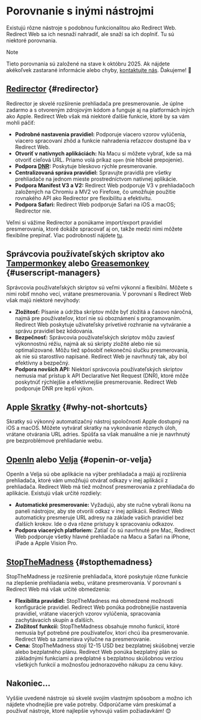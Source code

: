 # Porovnanie s inými nástrojmi

Existujú rôzne nástroje s podobnou funkcionalitou ako Redirect Web. Redirect Web sa ich nesnaží nahradiť, ale snaží sa ich doplniť. Tu sú niektoré porovnania.

> [!NOTE]
> Tieto porovnania sú založené na stave k októbru 2025. Ak nájdete akékoľvek zastarané informácie alebo chyby, [kontaktujte nás](/contact-us). Ďakujeme! 🙏

## [Redirector](https://github.com/einaregilsson/Redirector) {#redirector}

Redirector je skvelé rozšírenie prehliadača pre presmerovanie. Je úplne zadarmo a s otvoreným zdrojovým kódom a funguje aj na platformách iných ako Apple. Redirect Web však má niektoré ďalšie funkcie, ktoré by sa vám mohli páčiť:

*   **Podrobné nastavenia pravidiel:** Podporuje viacero vzorov vylúčenia, viacero spracovaní zhôd a funkcie nahradenia reťazcov dostupné iba v Redirect Web.
*   **Otvoriť v natívnych aplikáciách:** Na Macu si môžete vybrať, kde sa má otvoriť cieľová URL. Priamo volá príkaz `open` (nie hlboké prepojenie).
*   **Podpora [DNR](https://blog.mozilla.org/addons/2023/05/17/declarativenetrequest-available-in-firefox/):** Poskytuje bleskovo rýchle presmerovanie.
*   **Centralizovaná správa pravidiel:** Spravujte pravidlá pre všetky prehliadače na jednom mieste prostredníctvom natívnej aplikácie.
*   **Podpora Manifest V3 a V2:** Redirect Web podporuje V3 v prehliadačoch založených na Chromiu a MV2 vo Firefoxe, čo umožňuje použitie rovnakého API ako Redirector pre flexibilitu a efektivitu.
*   **Podpora Safari:** Redirect Web podporuje Safari na iOS a macOS; Redirector nie.

Veľmi si vážime Redirector a ponúkame import/export pravidiel presmerovania, ktoré dokáže spracovať aj on, takže medzi nimi môžete flexibilne prepínať. Viac podrobností nájdete [tu](/export-or-import-rules).

## Správcovia používateľských skriptov ako [Tampermonkey](https://www.tampermonkey.net/) alebo [Greasemonkey](https://www.greasespot.net/) {#userscript-managers}

Správcovia používateľských skriptov sú veľmi výkonní a flexibilní. Môžete s nimi robiť mnoho vecí, vrátane presmerovania. V porovnaní s Redirect Web však majú niektoré nevýhody:

*   **Zložitosť:** Písanie a údržba skriptov môže byť zložitá a časovo náročná, najmä pre používateľov, ktorí nie sú oboznámení s programovaním. Redirect Web poskytuje užívateľsky prívetivé rozhranie na vytváranie a správu pravidiel bez kódovania.
*   **Bezpečnosť:** Správcovia používateľských skriptov môžu zaviesť výkonnostnú réžiu, najmä ak sú skripty zložité alebo nie sú optimalizované. Môžu tiež spôsobiť nekonečnú slučku presmerovania, ak nie sú starostlivo napísané. Redirect Web je navrhnutý tak, aby bol efektívny a bezpečný.
*   **Podpora novších API:** Niektorí správcovia používateľských skriptov nemusia mať prístup k API Declarative Net Request (DNR), ktoré môže poskytnúť rýchlejšie a efektívnejšie presmerovanie. Redirect Web podporuje DNR pre lepší výkon.

## Apple [Skratky](https://support.apple.com/guide/shortcuts/welcome/ios) {#why-not-shortcuts}

Skratky sú výkonný automatizačný nástroj spoločnosti Apple dostupný na iOS a macOS. Môžete vytvárať skratky na vykonávanie rôznych úloh, vrátane otvárania URL adries. Spúšťa sa však manuálne a nie je navrhnutý pre bezproblémové prehliadanie webu.

## [OpenIn](https://loshadki.app/openin4/) alebo [Velja](https://sindresorhus.com/velja) {#openin-or-velja}

OpenIn a Velja sú obe aplikácie na výber prehliadača a majú aj rozšírenia prehliadača, ktoré vám umožňujú otvárať odkazy v inej aplikácii z prehliadača. Redirect Web má tiež možnosť presmerovania z prehliadača do aplikácie. Existujú však určité rozdiely:

*   **Automatické presmerovanie:** Vyžadujú, aby ste ručne vybrali ikonu na paneli nástrojov, aby ste otvorili odkaz v inej aplikácii. Redirect Web automaticky presmeruje URL adresy na základe vašich pravidiel bez ďalších krokov. Ide o dva rôzne prístupy k spracovaniu odkazov.
*   **Podpora viacerých platforiem:** Zatiaľ čo sú navrhnuté pre Mac, Redirect Web podporuje všetky hlavné prehliadače na Macu a Safari na iPhone, iPade a Apple Vision Pro.

## [StopTheMadness](https://www.stopthemadness.com/) {#stopthemadness}

StopTheMadness je rozšírenie prehliadača, ktoré poskytuje rôzne funkcie na zlepšenie prehliadania webu, vrátane presmerovania. V porovnaní s Redirect Web má však určité obmedzenia:

*   **Flexibilita pravidiel:** StopTheMadness má obmedzené možnosti konfigurácie pravidiel. Redirect Web ponúka podrobnejšie nastavenia pravidiel, vrátane viacerých vzorov vylúčenia, spracovania zachytávacích skupín a ďalších.
*   **Zložitosť funkcií:** StopTheMadness obsahuje mnoho funkcií, ktoré nemusia byť potrebné pre používateľov, ktorí chcú iba presmerovanie. Redirect Web sa zameriava výlučne na presmerovanie.
*   **Cena:** StopTheMadness stojí 12-15 USD bez bezplatnej skúšobnej verzie alebo bezplatného plánu. Redirect Web ponúka bezplatný plán so základnými funkciami a predplatné s bezplatnou skúšobnou verziou všetkých funkcií a možnosťou jednorazového nákupu za cenu kávy.

## Nakoniec...

Vyššie uvedené nástroje sú skvelé svojím vlastným spôsobom a možno ich nájdete vhodnejšie pre vaše potreby. Odporúčame vám preskúmať a používať nástroje, ktoré najlepšie vyhovujú vašim požiadavkám! 😊
